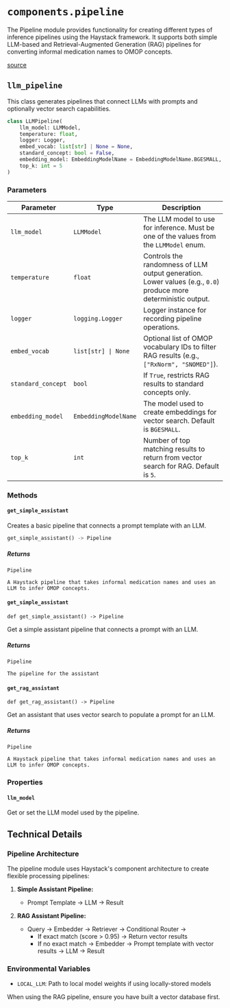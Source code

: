 
# `components.pipeline`
The Pipeline module provides functionality for creating different types of inference pipelines using the Haystack framework. 
It supports both simple LLM-based and Retrieval-Augmented Generation (RAG) pipelines for converting informal medication names to OMOP concepts.

[source](https://github.com/Health-Informatics-UoN/lettuce/tree/main/lettuce/components/pipeline.py)

## `llm_pipeline`
This class generates pipelines that connect LLMs with prompts and optionally vector search capabilities.
```python
class LLMPipeline(
    llm_model: LLMModel,
    temperature: float,
    logger: Logger,
    embed_vocab: list[str] | None = None,
    standard_concept: bool = False,
    embedding_model: EmbeddingModelName = EmbeddingModelName.BGESMALL,
    top_k: int = 5
)
```
### Parameters 
| Parameter         | Type                        | Description |
|------------------|-----------------------------|-------------|
| `llm_model`       | `LLMModel`                  | The LLM model to use for inference. Must be one of the values from the `LLMModel` enum. |
| `temperature`     | `float`                     | Controls the randomness of LLM output generation. Lower values (e.g., `0.0`) produce more deterministic output. |
| `logger`          | `logging.Logger`            | Logger instance for recording pipeline operations. |
| `embed_vocab`     | `list[str] \| None`         | Optional list of OMOP vocabulary IDs to filter RAG results (e.g., `["RxNorm", "SNOMED"]`). |
| `standard_concept`| `bool`                      | If `True`, restricts RAG results to standard concepts only. |
| `embedding_model` | `EmbeddingModelName`        | The model used to create embeddings for vector search. Default is `BGESMALL`. |
| `top_k`           | `int`                       | Number of top matching results to return from vector search for RAG. Default is `5`. |


### Methods
#### `get_simple_assistant`
Creates a basic pipeline that connects a prompt template with an LLM.
```python
get_simple_assistant() -> Pipeline
```
##### Returns 
`Pipeline` 

	A Haystack pipeline that takes informal medication names and uses an LLM to infer OMOP concepts.

#### `get_simple_assistant`
```
def get_simple_assistant() -> Pipeline
```

Get a simple assistant pipeline that connects a prompt with an LLM. 

##### Returns
`Pipeline`

    The pipeline for the assistant

#### `get_rag_assistant`
```
def get_rag_assistant() -> Pipeline
```

Get an assistant that uses vector search to populate a prompt for an LLM. 

##### Returns
`Pipeline`
 
    A Haystack pipeline that takes informal medication names and uses an LLM to infer OMOP concepts.

### Properties 
#### `llm_model`
Get or set the LLM model used by the pipeline.

## Technical Details 
### Pipeline Architecture
The pipeline module uses Haystack's component architecture to create flexible processing pipelines:

1. **Simple Assistant Pipeline:** 
	- Prompt Template → LLM → Result

2. **RAG Assistant Pipeline:**
	- Query → Embedder → Retriever → Conditional Router →
		- If exact match (score > 0.95) → Return vector results 
		- If no exact match → Embedder → Prompt template with vector results → LLM → Result 

### Environmental Variables 
- `LOCAL_LLM`: Path to local model weights if using locally-stored models 

<Callout type="warning">
  When using the RAG pipeline, ensure you have built a vector database first.
</Callout>